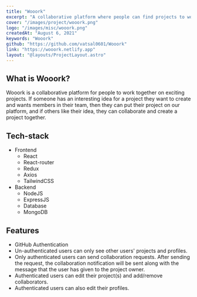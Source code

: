 ---
title: "Wooork"
excerpt: "A collaborative platform where people can find projects to work on, find people to work with for projects or freelancing work."
cover: "/images/project/wooork.png"
logo: "/images/misc/wooork.png"
createdAt: "August 6, 2021"
keywords: "Wooork"
github: "https://github.com/vatsal0601/Wooork"
link: "https://wooork.netlify.app"
layout: "@layouts/ProjectLayout.astro"
---

## What is Wooork?

Wooork is a collaborative platform for people to work together on exciting projects. If someone has an interesting idea for a project they want to create and wants members in their team, then they can put their project on our platform, and if others like their idea, they can collaborate and create a project together.

## Tech-stack

- Frontend
  - React
  - React-router
  - Redux
  - Axios
  - TailwindCSS
- Backend
  - NodeJS
  - ExpressJS
  - Database
  - MongoDB

## Features

- GitHub Authentication
- Un-authenticated users can only see other users' projects and profiles.
- Only authenticated users can send collaboration requests. After sending the request, the collaboration notification will be sent along with the message that the user has given to the project owner.
- Authenticated users can edit their project(s) and add/remove collaborators.
- Authenticated users can also edit their profiles.
